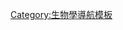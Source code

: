 {{Navbox
|name = 捕鲸
|title = [[捕鯨]]專題
|bodyclass = hlist

| above  = 
*[[国际捕鲸委员会]]
*{{link-en|捕鲸历史|History of whaling}}
*{{link-en|原住民捕鲸|Aboriginal whaling}}
*{{link-en|捕猎抹香鲸|Sperm whaling}}
*[[海豚驅獵]]

| group1 =捕鲸国家
| list1  =
*{{link-en|冰岛捕鲸业|Whaling in Iceland|冰岛}}
*{{link-en|挪威捕鲸业|Whaling in Norway|挪威}}
*[[丹麥]]（[[法羅群島捕鯨活動|法羅群島]]）
*{{link-en|荷兰捕鲸业|Whaling in the Netherlands|荷兰}}
*{{link-en|俄羅斯捕鯨業|Whaling in the Soviet Union and Russia|俄羅斯}}
*[[日本捕鲸业|日本]]
*{{link-en|美国捕鲸业|Whaling in the United States|美国}}
*[[加拿大]]
*{{link-en|澳大利亚捕鲸业|Whaling in Australia|澳大利亚}}（{{link-en|西澳大利亚州捕鲸业|Whaling in Western Australia|西澳大利亚州}}）
*{{link-en|新西兰捕鲸业|Whaling in New Zealand|新西兰}}
*{{link-en|英國捕鯨業|Whaling in the United Kingdom|英國}}

| group2 = 鯨類產品
| list2  =
*[[龍涎香]]
*[[鲸须]]
*[[鲸脂]]
*{{link-en|鲸腊|Spermaceti}}
*{{link-en|鲸油|Whale oil}}
*[[鲸鱼肉]]
}}
<noinclude>
{{doc|content=

{{collapsible option}}

}}
[[Category:生物學導航模板]]
</noinclude>